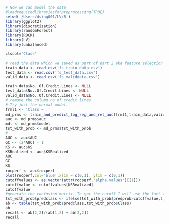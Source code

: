 
```r
# Now we can model the data
#loadrequiredlibrariesforpreprocessing(TRUE)
setwd('/Users/dsing001/LV/R')
library(ggplot2)
library(discretization)
library(randomForest)
library(ROCR)
library(LV)
library(unbalanced)

clscol='Class'

# read the data which we saved as part of part 2 aka feature selection
train_data <- read.csv('fs_train_data.csv')
test_data <- read.csv('fs_test_data.csv')
valid_data <- read.csv('fs_validdata.csv')

train_data$No..Of.Credit.Lines <- NULL
test_data$No..Of.Credit.Lines <- NULL
valid_data$No..Of.Credit.Lines <- NULL
# remove the column no of credit lines
# Try just the normal model.
frml1 <- 'Class ~ .'
md_prms <- train_and_predict_log_reg_and_ret_auc(frml1,train_data,valid_data,predict_type='response')
auc <- md_prms$auc
mdl <- md_prms$model
tst_with_prob <- md_prms$tst_with_prob
#
AUC <- auc$AUC
GC <- (2*AUC) - 1
KS <- auc$KS
KSRealized <- auc$KSRealized
AUC
GC
KS
rocperf <- auc$rocperf
plot(rocperf,col='blue',xlim = c(0,1), ylim = c(0,1)) 
cutoffvalues <- as.vector(attr(rocperf,'alpha.values')[[1]])
cutoffvalue <- cutoffvalues[KSRealized]
cutoffvalue
#generate the confusion matrix. To get the cutoff I will use the fact that we have KS score. Thus, where we have that value occuring we will have the best accuracy/recall/precision
tst_with_prob$predclass <- ifelse(tst_with_prob$predprob>cutoffvalue,1,0)
ab <- table(tst_with_prob$predclass,tst_with_prob$Class)
ab
recall <- ab[2,2]/(ab[1,2] + ab[2,2])
recall

```


